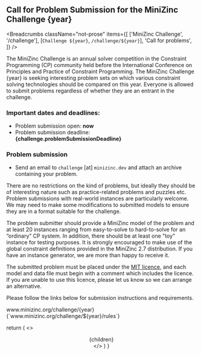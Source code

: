 
## Call for Problem Submission for the MiniZinc Challenge {year}

<Breadcrumbs
  className="not-prose"
  items={[
    ['MiniZinc Challenge', '/challenge'],
    [`Challenge ${year}`, `/challenge/${year}`],
    'Call for problems',
  ]}
/>

The MiniZinc Challenge is an annual solver competition in the Constraint Programming (CP) community
held before the International Conference on Principles and Practice of Constraint Programming.
The MiniZinc Challenge {year} is seeking interesting problem sets on which various constraint solving
technologies should be compared on this year. Everyone is allowed to submit problems regardless of
whether they are an entrant in the challenge.

### Important dates and deadlines:

- Problem submission open: **now**
- Problem submission deadline: **{challenge.problemSubmissionDeadline}**

### Problem submission

- Send an email to `challenge` [at] `minizinc.dev` and attach an archive containing your problem.

There are no restrictions on the kind of problems, but ideally they should be of interesting nature
such as practice-related problems and puzzles etc. Problem submissions with real-world instances are
particularly welcome. We may need to make some modifications to submitted models to ensure they
are in a format suitable for the challenge.

The problem submitter should provide a MiniZinc model of the problem and at least 20 instances ranging
from easy-to-solve to hard-to-solve for an “ordinary” CP system. In addition, there should be at
least one "toy" instance for testing purposes. It is strongly encouraged to make use of the global
constraint definitions provided in the MiniZinc 2.7 distribution. If you have an instance generator,
we are more than happy to receive it.

The submitted problem must be placed under the
[MIT licence](https://opensource.org/licenses/MIT), and each model and data file must begin with a
comment which includes the licence. If you are unable to use this licence, please let us know so
we can arrange an alternative.

Please follow the links below for submission instructions and requirements.

<Link href={`/challenge/${year}`}>www.minizinc.org/challenge/{year}</Link>
<Link href={`/challenge/${year}/rules`}>
  {`www.minizinc.org/challenge/${year}/rules`}
</Link>

  return (
    <>
      <Head>
        <title>{`MiniZinc - Challenge ${year} Call for Problems`}</title>
      </Head>
      <Header />
      <main>
        <Container>
          <article className="prose prose-minizinc max-w-none py-6">
            {children}
          </article>
        </Container>
      </main>
      <Footer />
    </>
  )
}
